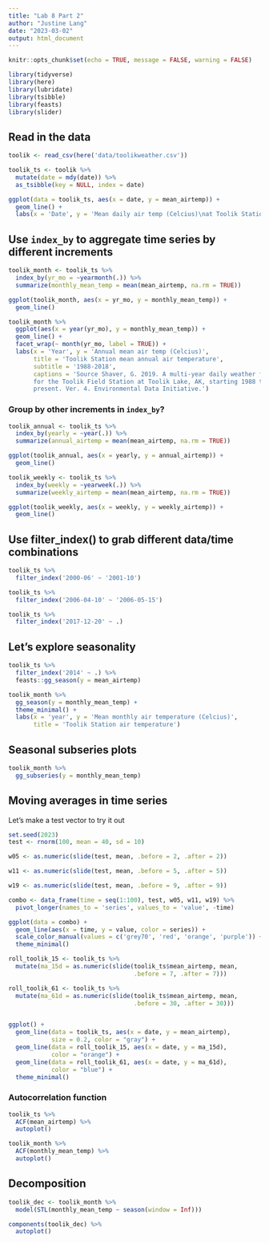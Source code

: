 ```yaml
---
title: "Lab 8 Part 2"
author: "Justine Lang"
date: "2023-03-02"
output: html_document
---
```


```r
knitr::opts_chunk$set(echo = TRUE, message = FALSE, warning = FALSE)

library(tidyverse)
library(here)
library(lubridate)
library(tsibble)
library(feasts)
library(slider)
```

## Read in the data

```r
toolik <- read_csv(here('data/toolikweather.csv'))

toolik_ts <- toolik %>% 
  mutate(date = mdy(date)) %>%
  as_tsibble(key = NULL, index = date)

ggplot(data = toolik_ts, aes(x = date, y = mean_airtemp)) +
  geom_line() +
  labs(x = 'Date', y = 'Mean daily air temp (Celcius)\nat Toolik Station')
```


## Use `index_by` to aggregate time series by different increments

```r
toolik_month <- toolik_ts %>% 
  index_by(yr_mo = ~yearmonth(.)) %>% 
  summarize(monthly_mean_temp = mean(mean_airtemp, na.rm = TRUE))

ggplot(toolik_month, aes(x = yr_mo, y = monthly_mean_temp)) +
  geom_line()

toolik_month %>% 
  ggplot(aes(x = year(yr_mo), y = monthly_mean_temp)) +
  geom_line() +
  facet_wrap(~ month(yr_mo, label = TRUE)) +
  labs(x = 'Year', y = 'Annual mean air temp (Celcius)',
       title = 'Toolik Station mean annual air temperature',
       subtitle = '1988-2018',
       captions = 'Source Shaver, G. 2019. A multi-year daily weather file 
       for the Toolik Field Station at Toolik Lake, AK, starting 1988 to
       present. Ver. 4. Environmental Data Initiative.')
```

### Group by other increments in `index_by`?

```r
toolik_annual <- toolik_ts %>% 
  index_by(yearly = ~year(.)) %>% 
  summarize(annual_airtemp = mean(mean_airtemp, na.rm = TRUE))

ggplot(toolik_annual, aes(x = yearly, y = annual_airtemp)) +
  geom_line()

toolik_weekly <- toolik_ts %>% 
  index_by(weekly = ~yearweek(.)) %>% 
  summarize(weekly_airtemp = mean(mean_airtemp, na.rm = TRUE))

ggplot(toolik_weekly, aes(x = weekly, y = weekly_airtemp)) +
  geom_line()
```


## Use filter_index() to grab different data/time combinations

```r
toolik_ts %>% 
  filter_index('2000-06' ~ '2001-10')

toolik_ts %>% 
  filter_index('2006-04-10' ~ '2006-05-15')

toolik_ts %>% 
  filter_index('2017-12-20' ~ .)
```


## Let's explore seasonality

```r
toolik_ts %>% 
  filter_index('2014' ~ .) %>%
  feasts::gg_season(y = mean_airtemp)

toolik_month %>% 
  gg_season(y = monthly_mean_temp) +
  theme_minimal() +
  labs(x = 'year', y = 'Mean monthly air temperature (Celcius)',
       title = 'Toolik Station air temperature')
```


## Seasonal subseries plots

```r
toolik_month %>% 
  gg_subseries(y = monthly_mean_temp)
```


## Moving averages in time series

Let's make a test vector to try it out

```r
set.seed(2023)
test <- rnorm(100, mean = 40, sd = 10)
```

```r
w05 <- as.numeric(slide(test, mean, .before = 2, .after = 2))

w11 <- as.numeric(slide(test, mean, .before = 5, .after = 5))

w19 <- as.numeric(slide(test, mean, .before = 9, .after = 9))

combo <- data_frame(time = seq(1:100), test, w05, w11, w19) %>% 
  pivot_longer(names_to = 'series', values_to = 'value', -time)

ggplot(data = combo) +
  geom_line(aes(x = time, y = value, color = series)) +
  scale_color_manual(values = c('grey70', 'red', 'orange', 'purple')) +
  theme_minimal()
```

```r
roll_toolik_15 <- toolik_ts %>% 
  mutate(ma_15d = as.numeric(slide(toolik_ts$mean_airtemp, mean, 
                                   .before = 7, .after = 7)))

roll_toolik_61 <- toolik_ts %>% 
  mutate(ma_61d = as.numeric(slide(toolik_ts$mean_airtemp, mean, 
                                   .before = 30, .after = 30)))


ggplot() +
  geom_line(data = toolik_ts, aes(x = date, y = mean_airtemp), 
            size = 0.2, color = "gray") +
  geom_line(data = roll_toolik_15, aes(x = date, y = ma_15d), 
            color = "orange") +
  geom_line(data = roll_toolik_61, aes(x = date, y = ma_61d), 
            color = "blue") +
  theme_minimal()
```


### Autocorrelation function

```r
toolik_ts %>% 
  ACF(mean_airtemp) %>% 
  autoplot()

toolik_month %>% 
  ACF(monthly_mean_temp) %>% 
  autoplot()
```


## Decomposition

```r
toolik_dec <- toolik_month %>% 
  model(STL(monthly_mean_temp ~ season(window = Inf)))

components(toolik_dec) %>% 
  autoplot()
```









